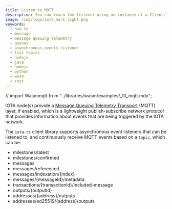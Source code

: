 ```yaml
---
title: Listen to MQTT
description: You can reach the listener using an instance of a Client.TopicSubscriber object that is returned from the Client.subscriber() function.
image: /img/logo/iota_mark_light.png
keywords:
  - how to
  - message
  - message queuing telemetry
  - queues
  - asynchronous events listener
  - list topics
  - nodejs
  - java
  - nodejs
  - python
  - wasm
  - rust
---
```



// import Wasmmqtt from "../libraries/wasm/examples/_10_mqtt.mdx";

<KeyConceptOutputs />

IOTA node(s) provide a [Message Queuing Telemetry Transport](https://en.wikipedia.org/wiki/MQTT) (MQTT) layer, if
enabled, which is a lightweight publish-subscribe network protocol that provides information about events that are
being triggered by the IOTA network.

The `iota.rs` client library supports asynchronous event listeners that can be listened to, and continuously receive
MQTT events based on a `topic`, which can be:

- milestones/latest
- milestones/confirmed
- messages
- messages/referenced
- messages/indexation/{index}
- messages/{messageId}/metadata
- transactions/{transactionId}/included-message
- outputs/{outputId}
- addresses/{address}/outputs
- addresses/ed25519/{address}/outputs

<Tabs groupId='language'>
  <TabItem value='java' label='Java'>
    <Javamqtt />
  </TabItem>
  <TabItem value='nodejs' label='Nodejs'>
    <Nodejsmqtt />
  </TabItem>
  <TabItem value='python' label='Python'>
    <Pythonmqtt />
  </TabItem>
  <TabItem value='rust' label='Rust'>
    <Rustmqtt />
  </TabItem>
</Tabs>
